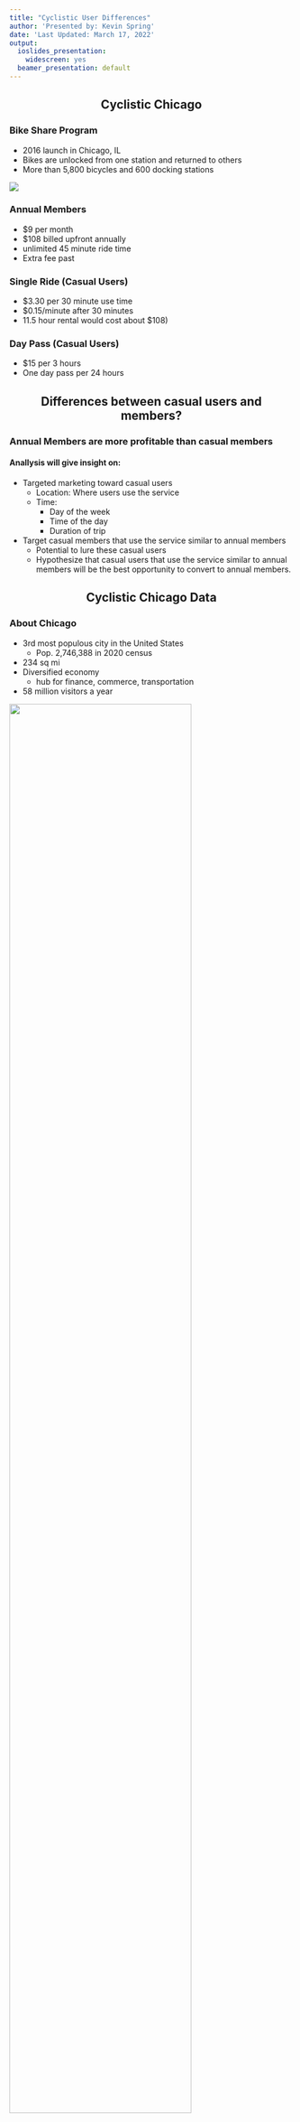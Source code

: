 ```yaml
---
title: "Cyclistic User Differences"
author: 'Presented by: Kevin Spring'
date: 'Last Updated: March 17, 2022'
output:
  ioslides_presentation:
    widescreen: yes
  beamer_presentation: default
---
```


<style>
.forceBreak { 
  -webkit-column-break-after: always; 
  break-after: column; 
  }
h2 {
  text-align: center;
}  
 
</style>

## Cyclistic Chicago {.columns-2 .smaller}

### Bike Share Program
- 2016 launch in Chicago, IL
- Bikes are unlocked from one station and returned to others
- More than 5,800 bicycles and 600 docking stations

<div class="centered">
![](Presentation\\img\\bike-dock.jpg)
</div>

<p class="forceBreak"></p>

### Annual Members
  - $9 per month
  - $108 billed upfront annually
  - unlimited 45 minute ride time
  - Extra fee past

### Single Ride (Casual Users)
  - $3.30 per 30 minute use time
  - $0.15/minute after 30 minutes
  - 11.5 hour rental would cost about $108)
  
### Day Pass (Casual Users)
  - $15 per 3 hours
  - One day pass per 24 hours


## Differences between casual users and members?

### Annual Members are more profitable than casual members

#### Anallysis will give insight on:

- Targeted marketing toward casual users
  - Location: Where users use the service
  - Time: 
	  - Day of the week
	  - Time of the day
	- Duration of trip
- Target casual members that use the service similar to annual members
	- Potential to lure these casual users
	- Hypothesize that casual users that use the service similar to annual members will be the best opportunity to convert to annual members.

## Cyclistic Chicago Data {.columns-2 .smaller}

### About Chicago
- 3rd most populous city in the United States
  - Pop. 2,746,388 in 2020 census
- 234 sq mi
- Diversified economy
  - hub for finance, commerce, transportation
- 58 million visitors a year

![](Presentation\\img\\climate_chicago.png){width=80%}

<p class="forceBreak"></p>

- ### Reliable 
  - Data derived from [Cyclistic Internal Data](https://divvy-tripdata.s3.amazonaws.com/index.html)
  - [Data License Agreement](https://ride.divvybikes.com/data-license-agreement)
- ### Current
  - Last 12 months (March 2021 to February 2022)
- ### Secure
  - All identifying information has been removed
- ### Limitations:
  - Ride ID is not linked to specific users. Unknown if rides are independent or repeat users.

## Diving into the Data {.columns-2 .smaller}

### About the data
- Date Range: March 2021 - Feburary 2022
- Total observations, 5,667,986

### Calculated
- Month, day, hour of ride
- Duration of ride

### Inconsistencies

- Removed ride durations less than 1 minute
- Removed ride durations greater than 3 hours
   - ~4,000 trips greater than 12 hours
   - ~19,000 trips greater than 3 hours and less than 12 hours
- Some entries have missing docking station data
   - Use GPS data for location analysis

<p class="forceBreak"></p>

### Summary statistics of cleaned data

Table of total casual and members
- count of rides
- mean duration
- median duration

![](Presentation\\plots\\total_rides_usertype.png){width=80%}

## 9. Distribution is right-skewed and indicates short term rides are more favored{.flexbox .vcenter}

![](Presentation\\plots\\plot_duration.png){height=90%}

For statistical analysis the duration time will need to be transformed

## Is there a significant difference between casual users and members in mean duration time? {.columns-2 .smaller}

![](Presentation\\plots\\plot_duration_log.png){width=100%}

<p class="forceBreak"></p>

![](Presentation\\plots\\boxplot_usertype_duration_log.png){width=90%}

## Cycle rentals are highest in the summer months {.flexbox .vcenter}

![](Presentation\\plots\\plot_line_monthly.png){height=90%}

## Casual members outnumber annual members on the weekend {.flexbox .vcenter}

![](Presentation\\plots\\plot_bar_weekday.png){height=90%}

## Annual members outnumber casual members during daytime hours {.flexbox .vcenter}

![](Presentation\\plots\\plot_bar_hourly.png){height=90%}

## Annual members are localized in business districts {.flexbox .vcenter}

![](Presentation\\plots\\density_map_weekday.png){height=100%}

## Conclusions {.columns-2 .smaller}

### Summary
- Casual users outnumber annual members on the weekend
- Annual members outnumber casual users Monday through Friday.
- Annual member use spikes between 6:00 to 8:00 and 16:00 to 19:00. Traditional communing hours
- Annual members have highest density in the central business district
- Casual users have more spread out density with hot spots in recreational areas

<p class="forceBreak"></p>

### Recommendations
- Market to casual users that use the service similar to annual members
  - Remind casual users of annual membership benefits
  - Promote the savings when becoming an annual member
- Conduct user survey through the app and in-person
  - Identify how people are using the service (commute, recreation)
- Test surge pricing for casual users during commuting and positive weather



